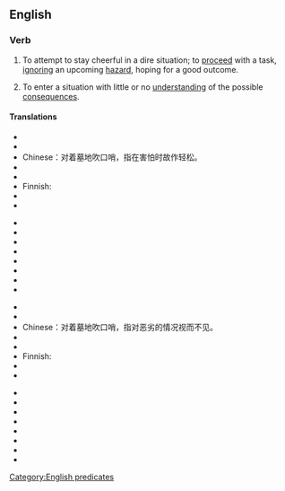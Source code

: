 ==English==

===Verb===
{{infl|en|verb|head=to [[whistle]] [[past]] the [[graveyard]]}}

# {{idiomatic|US}} To attempt to stay cheerful in a dire situation; to [[proceed]] with a task, [[ignoring]] an upcoming [[hazard]], hoping for a good outcome. 
# {{idiomatic|US}} To enter a situation with little or no [[understanding]] of the possible [[consequences]].

====Translations====
{{trans-top|to try to be cheerful in the face of one's fears}}
* {{trreq|ar}}
* {{trreq|hy}}
* Chinese：对着墓地吹口哨，指在害怕时故作轻松。
* {{trreq|cs}}
* {{trreq|nl}}
* Finnish: {{t|fi|pitää päänsä pystyssä}}
* {{trreq|fr}}
* {{trreq|de}}
{{trans-mid}}
* {{trreq|hi}}
* {{trreq|it}}
* {{trreq|ja}}
* {{trreq|ko}}
* {{trreq|pt}}
* {{trreq|ru}}
* {{trreq|es}}
* {{trreq|vi}}
{{trans-bottom}}

{{trans-top|to ignore a bad situation}}
* {{trreq|ar}}
* {{trreq|hy}}
* Chinese：对着墓地吹口哨，指对恶劣的情况视而不见。
* {{trreq|cs}}
* {{trreq|nl}}
* Finnish: {{t-|fi|lähteä soitellen sotaan}}
* {{trreq|fr}}
* {{trreq|de}}
{{trans-mid}}
* {{trreq|hi}}
* {{trreq|it}}
* {{trreq|ja}}
* {{trreq|ko}}
* {{trreq|pt}}
* {{trreq|ru}}
* {{trreq|es}}
* {{trreq|vi}}
{{trans-bottom}}

[[Category:English predicates]]